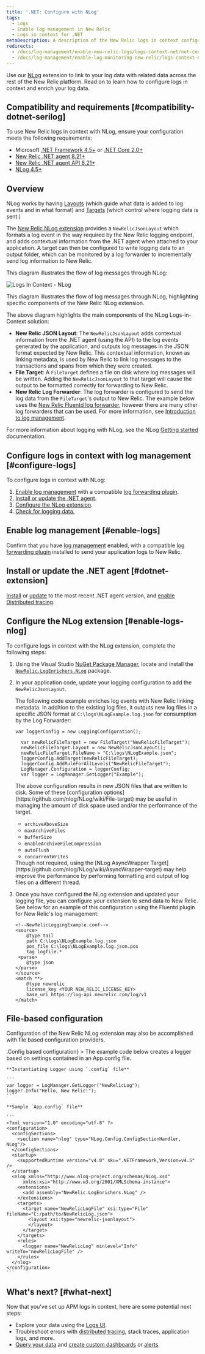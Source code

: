 ```yaml
---
title: '.NET: Configure with NLog'
tags:
  - Logs
  - Enable log management in New Relic
  - Logs in context for .NET
metaDescription: A description of the New Relic logs in context configuration process for the NLog .NET extension.
redirects:
  - /docs/log-management/enable-new-relic-logs/logs-context-net/net-configure-nlog
  - /docs/log-management/enable-log-monitoring-new-relic/logs-context-net/net-configure-nlog
---
```


Use our [NLog](https://nlog-project.org/ "Link opens in a new window.") extension to link to your log data with related data across the rest of the New Relic platform. Read on to learn how to configure logs in context and enrich your log data.

## Compatibility and requirements [#compatibility-dotnet-serilog]

To use New Relic logs in context with NLog, ensure your configuration meets the following requirements:

* Microsoft [.NET Framework 4.5+](https://dotnet.microsoft.com/download/dotnet-framework) or [.NET Core 2.0+](https://dotnet.microsoft.com/download/dotnet-core)
* [New Relic .NET agent 8.21+](https://docs.newrelic.com/docs/release-notes/agent-release-notes/net-release-notes)
* [New Relic .NET agent API 8.21](https://docs.newrelic.com/docs/agents/net-agent/net-agent-api)[+](https://docs.newrelic.com/docs/agents/net-agent/net-agent-api)
* [NLog 4.5+](https://nlog-project.org/)

## Overview

NLog works by having [Layouts](https://github.com/NLog/NLog/wiki/Tutorial#Layouts-and-LayoutRenderers) (which guide what data is added to log events and in what format) and [Targets](https://github.com/NLog/NLog/wiki/Tutorial#target-wrappers) (which control where logging data is sent.)

The [New Relic NLog extension](https://github.com/newrelic/newrelic-logenricher-dotnet) provides a `NewRelicJsonLayout` which formats a log event in the way required by the New Relic logging endpoint, and adds contextual information from the .NET agent when attached to your application. A target can then be configured to write logging data to an output folder, which can be monitored by a log forwarder to incrementally send log information to New Relic.

This diagram illustrates the flow of log messages through NLog:

![Logs In Context - NLog](./images/LogsInContext---NLog.jpg "Logs In Context - NLog")

<figcaption>
  This diagram illustrates the flow of log messages through NLog, highlighting specific components of the New Relic NLog extension.
</figcaption>

The above diagram highlights the main components of the NLog Logs-in-Context solution:

* **New Relic JSON Layout**: The `NewRelicJsonLayout` adds contextual information from the .NET agent (using the API) to the log events generated by the application, and outputs log messages in the JSON format expected by New Relic. This contextual information, known as linking metadata, is used by New Relic to link log messages to the transactions and spans from which they were created.
* **File Target**: A `FileTarget` defines a file on disk where log messages will be written. Adding the `NewRelicJsonLayout` to that target will cause the output to be formatted correctly for forwarding to New Relic.
* **New Relic Log Forwarder**: The log forwarder is configured to send the log data from the `FileTarget`'s output to New Relic. The example below uses the [New Relic Fluentd log forwarder](https://github.com/newrelic/newrelic-fluentd-output), however there are many other log forwarders that can be used. For more information, see [Introduction to log management](/docs/introduction-new-relic-logs).

For more information about logging with NLog, see the NLog [Getting started](https://nlog-project.org/download/) documentation.

## Configure logs in context with log management [#configure-logs]

To configure logs in context with NLog:

1. [Enable log management](/docs/introduction-new-relic-logs) with a compatible [log forwarding plugin](/docs/log-management/enable-logs/enable-logs/enable-new-relic-logs#enable-logs).
2. [Install or update the .NET agent](#dotnet-extension).
3. [Configure the NLog extension](#enable-logs-nlog).
4. [Check for logging data.](#test-extension-dotnet)

## Enable log management [#enable-logs]

Confirm that you have [log management](/docs/introduction-new-relic-logs) enabled, with a compatible [log forwarding plugin](/docs/log-management/enable-logs/enable-logs/enable-new-relic-logs#enable-logs) installed to send your application logs to New Relic.

## Install or update the .NET agent [#dotnet-extension]

[Install](/docs/agents/net-agent/installation/introduction-net-agent-install) or [update](/docs/agents/net-agent/installation/update-net-agent) to the most recent .NET agent version, and [enable Distributed tracing](/docs/understand-dependencies/distributed-tracing/enable-configure/enable-distributed-tracing).

## Configure the NLog extension [#enable-logs-nlog]

To configure logs in context with the NLog extension, complete the following steps:

1. Using the Visual Studio [NuGet Package Manager](https://docs.microsoft.com/en-us/nuget/consume-packages/install-use-packages-visual-studio), locate and install the [`NewRelic.LogEnrichers.NLog`](https://www.nuget.org/packages/NewRelic.LogEnrichers.NLog/) package.
2. In your application code, update your logging configuration to add the `NewRelicJsonLayout`.

   The following code example enriches log events with New Relic linking metadata. In addition to the existing log files, it outputs new log files in a specific JSON format at `C:\logs\NLogExample.log.json` for consumption by the Log Forwarder:

   ```
   var loggerConfig = new LoggingConfiguration();
     
     var newRelicFileTarget = new FileTarget("NewRelicFileTarget");
     newRelicFileTarget.Layout = new NewRelicJsonLayout();
     newRelicFileTarget.FileName = "C:\logs\NLogExample.json";
     loggerConfig.AddTarget(newRelicFileTarget);
     loggerConfig.AddRuleForAllLevels("NewRelicFileTarget");
     LogManager.Configuration = loggerConfig;
     var logger = LogManager.GetLogger("Example");
   ```

   <Callout variant="caution">
     The above configuration results in new JSON files that are written to disk. Some of these [configuration options](https://github.com/nlog/NLog/wiki/File-target) may be useful in managing the amount of disk space used and/or the performance of the target.

     * `archiveAboveSize`
     * `maxArchiveFiles`
     * `bufferSize`
     * `enableArchiveFileCompression`
     * `autoFlush`
     * `concurrentWrites`
   </Callout>

   <Callout variant="important">
     Though not required, using the [NLog AsyncWrapper Target](https://github.com/nlog/NLog/wiki/AsyncWrapper-target) may help improve the performance by performing formatting and output of log files on a different thread.
   </Callout>
3. Once you have configured the NLog extension and updated your logging file, you can configure your extension to send data to New Relic. See below for an example of this configuration using the Fluentd plugin for New Relic's log management:

   ```
   <!--NewRelicLoggingExample.conf-->
   <source> 
       @type tail 
       path C:\logs\NLogExample.log.json
       pos_file C:\logs\NLogExample.log.json.pos 
       tag logfile.*
    <parse> 
       @type json 
   </parse>
   </source>
   <match **> 
       @type newrelic 
       license_key <YOUR NEW_RELIC_LICENSE_KEY>
       base_uri https://log-api.newrelic.com/log/v1
   </match>
   ```

## File-based configuration

Configuration of the New Relic NLog extension may also be accomplished with file based configuration providers.

<CollapserGroup>
  <Collapser
    id=""
    title={<><InlineCode>.Config</InlineCode> based configuration</>}
  >
    The example code below creates a logger based on settings contained in an App.config file.

    **Instantiating Logger using `.config` file**

    ```
    var logger = LogManager.GetLogger("NewRelicLog");
    logger.Info("Hello, New Relic!");
    ```

    **Sample `App.config` file**

    ```
    <?xml version="1.0" encoding="utf-8" ?>
    <configuration>
      <configSections>
        <section name="nlog" type="NLog.Config.ConfigSectionHandler, NLog"/>
      </configSections>
      <startup>
        <supportedRuntime version="v4.0" sku=".NETFramework,Version=v4.5" />
      </startup>
      <nlog xmlns="http://www.nlog-project.org/schemas/NLog.xsd"
          xmlns:xsi="http://www.w3.org/2001/XMLSchema-instance">
        <extensions>
          <add assembly="NewRelic.LogEnrichers.NLog" />
        </extensions>
        <targets>
          <target name="NewRelicLogFile" xsi:type="File" fileName="C:/path/to/NewRelicLog.json">
            <layout xsi:type="newrelic-jsonlayout">
            </layout>
          </target>
        </targets>
        <rules>
          <logger name="NewRelicLog" minlevel="Info" writeTo="newRelicLogFile" />
        </rules>
      </nlog>
    </configuration>
    ```
  </Collapser>
</CollapserGroup>

## What's next? [#what-next]

Now that you've set up APM logs in context, here are some potential next steps:

* Explore your data using the [Logs UI](/docs/explore-your-data-new-relic-logs-ui).
* Troubleshoot errors with [distributed tracing](/docs/understand-dependencies/distributed-tracing/get-started/introduction-distributed-tracing), stack traces, application logs, and more.
* [Query your data](/docs/using-new-relic/data/understand-data/query-new-relic-data) and [create custom dashboards](/docs/dashboards/new-relic-one-dashboards/get-started/introduction-new-relic-one-dashboards) or [alerts](/docs/alerts/new-relic-alerts/configuring-alert-policies/create-edit-or-find-alert-policy).
